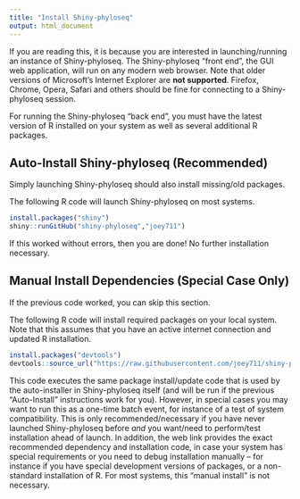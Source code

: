 ```yaml
---
title: "Install Shiny-phyloseq"
output: html_document
---
```


If you are reading this, it is because you are interested
in launching/running an instance of Shiny-phyloseq.
The Shiny-phyloseq "front end", the GUI web application,
will run on any modern web browser.
Note that older versions of Microsoft's Internet Explorer are **not supported**.
Firefox, Chrome, Opera, Safari and others should be fine
for connecting to a Shiny-phyloseq session.

For running the Shiny-phyloseq "back end", you must have
the latest version of R installed on your system
as well as several additional R packages.

## Auto-Install Shiny-phyloseq (Recommended)

Simply launching Shiny-phyloseq should also install missing/old packages.

The following R code will launch Shiny-phyloseq on most systems.

```r
install.packages("shiny")
shiny::runGitHub("shiny-phyloseq","joey711")
```

If this worked without errors, then you are done! No further installation necessary.


## Manual Install Dependencies (Special Case Only)

If the previous code worked, you can skip this section.

The following R code will install required packages on your local system.
Note that this assumes that you have an active internet connection and updated R installation.

```r
install.packages("devtools")
devtools::source_url("https://raw.githubusercontent.com/joey711/shiny-phyloseq/master/install.R")
```

This code executes the same package install/update code that is used by the auto-installer in Shiny-phyloseq itself (and will be run if the previous "Auto-Install" instructions work for you). However, in special cases you may want to run this as a one-time batch event, for instance of a test of system compatibility. This is only recommended/necessary if you have never launched Shiny-phyloseq before *and* you want/need to perform/test installation ahead of launch. In addition, the web link provides the exact recommended dependency and installation code, in case your system has special requirements or you need to debug installation manually -- for instance if you have special development versions of packages, or a non-standard installation of R. For most systems, this "manual install" is not necessary.

